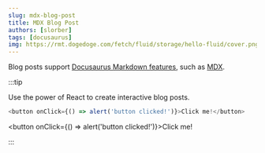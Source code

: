 ```yaml
---
slug: mdx-blog-post
title: MDX Blog Post
authors: [slorber]
tags: [docusaurus]
img: https://rmt.dogedoge.com/fetch/fluid/storage/hello-fluid/cover.png?w=480&fmt=webp
---
```


Blog posts support [Docusaurus Markdown features](https://docusaurus.io/docs/markdown-features), such as [MDX](https://mdxjs.com/).

:::tip

Use the power of React to create interactive blog posts.

```js
<button onClick={() => alert('button clicked!')}>Click me!</button>
```

<button onClick={() => alert('button clicked!')}>Click me!</button>

:::
